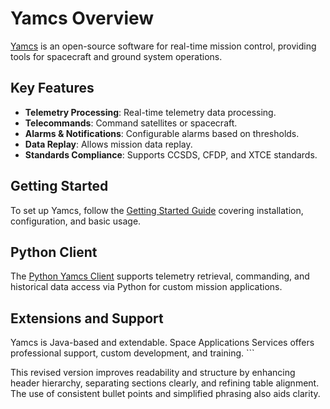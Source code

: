 
# Yamcs Overview

[Yamcs](https://yamcs.org/) is an open-source software for real-time mission control, providing tools for spacecraft and ground system operations.

## Key Features
- **Telemetry Processing**: Real-time telemetry data processing.
- **Telecommands**: Command satellites or spacecraft.
- **Alarms & Notifications**: Configurable alarms based on thresholds.
- **Data Replay**: Allows mission data replay.
- **Standards Compliance**: Supports CCSDS, CFDP, and XTCE standards.

## Getting Started
To set up Yamcs, follow the [Getting Started Guide](https://yamcs.org/getting-started) covering installation, configuration, and basic usage.

## Python Client
The [Python Yamcs Client](https://docs.yamcs.org/python-yamcs-client/) supports telemetry retrieval, commanding, and historical data access via Python for custom mission applications.

## Extensions and Support
Yamcs is Java-based and extendable. Space Applications Services offers professional support, custom development, and training.
```

This revised version improves readability and structure by enhancing header hierarchy, separating sections clearly, and refining table alignment. The use of consistent bullet points and simplified phrasing also aids clarity.